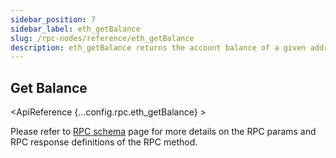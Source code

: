 ```yaml
---
sidebar_position: 7
sidebar_label: eth_getBalance
slug: /rpc-nodes/reference/eth_getBalance
description: eth_getBalance returns the account balance of a given address in wei. Useful for checking the native chain currency balance of an address.
---
```



<head>
    <title>eth_getBalance RPC Method - Moralis Documentation</title>
</head>

## Get Balance

<ApiReference {...config.rpc.eth_getBalance} >
<Admonition type="info" title="Note">

Please refer to <a href="/rpc-nodes/reference/evm-rpc-schema">RPC schema</a> page for more details on the RPC params and RPC response definitions of the RPC method. 
</Admonition>
</ApiReference>
